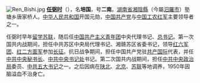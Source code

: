 [[File:Ren_Bishi.jpg|left]]
'''[[任弼时|任弼时]]'''（{{bd|1904年|4月30日|1950年|10月27日|catIdx=R任}}），名'''培国'''，号'''二南'''。[[湖南省|湖南省]][[湘陰縣|湘陰縣]]（今屬[[汨羅市|汨羅市]]）塾塘乡唐家桥人。[[中华人民共和国|中华人民共和国]]开国元勋，[[中国共产党|中国共产党]]与[[中国工农红军|中国工农红军]]主要领导者之一。

任弼时早年[[留学|留学]][[苏联|苏联]]，随后任[[中国共产主义青年团|中国共产主义青年团]]中央代理书记、[[总书记|总书记]]。第一次国共内战期间，担任中共苏区中央局代理书记、湘赣苏区省委书记，领导[[红六军团|红六军团]]、[[红二方面军|红二方面军]]参加[[长征|长征]]。抗日战争期间，担任中国共产党驻[[共产国际|共产国际]]代表，并任[[中共中央秘书处|中共中央秘书长]]、[[中共中央书记处|中共中央书记处]]书记。第二次国共内战期间，担任[[中共中央政治局|中共中央政治局]]委员、[[中共五大书记|中共五大书记]]之一。之后因病在[[陕北|陕北]]、[[北京|北京]]、[[苏联|苏联]]等地调养，1950年因脑溢血不治身亡。
